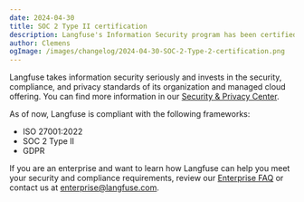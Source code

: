 ```yaml
---
date: 2024-04-30
title: SOC 2 Type II certification
description: Langfuse's Information Security program has been certified to the SOC 2 Type II standard.
author: Clemens
ogImage: /images/changelog/2024-04-30-SOC-2-Type-2-certification.png
---
```



<ChangelogHeader />

Langfuse takes information security seriously and invests in the security, compliance, and privacy standards of its organization and managed cloud offering. You can find more information in our [Security & Privacy Center](/security).

As of now, Langfuse is compliant with the following frameworks:

- ISO 27001:2022
- SOC 2 Type II
- GDPR

If you are an enterprise and want to learn how Langfuse can help you meet your security and compliance requirements, review our [Enterprise FAQ](/enterprise) or contact us at enterprise@langfuse.com.
